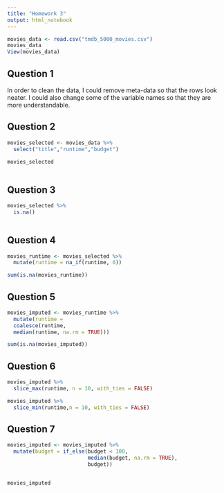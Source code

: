 ```yaml
---
title: "Homework 3"
output: html_notebook
---
```


```r

movies_data <- read.csv("tmdb_5000_movies.csv")
movies_data
View(movies_data)

```

## Question 1

In order to clean the data,  I could remove meta-data so that the rows look neater. I could also change some of the variable names so that they are more understandable. 

## Question 2

```r
movies_selected <- movies_data %>% 
  select("title","runtime","budget")

movies_selected
  
```
## Question 3

```r

movies_selected %>% 
  is.na()
  

```

## Question 4


```r
movies_runtime <- movies_selected %>%
  mutate(runtime = na_if(runtime, 0))

sum(is.na(movies_runtime))


```


## Question 5

```r

movies_imputed <- movies_runtime %>% 
  mutate(runtime = 
  coalesce(runtime, 
  median(runtime, na.rm = TRUE)))

sum(is.na(movies_imputed))
```

## Question 6 

```r
movies_imputed %>% 
  slice_max(runtime, n = 10, with_ties = FALSE)

movies_imputed %>% 
  slice_min(runtime,n = 10, with_ties = FALSE)
```
## Question 7 

```r

movies_imputed <- movies_imputed %>% 
  mutate(budget = if_else(budget < 100,
                          median(budget, na.rm = TRUE),
                          budget))


movies_imputed
```




